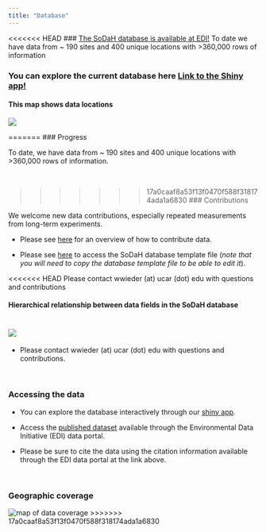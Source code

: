 ```yaml
---
title: "Database"
---
```


<!-- Start Writing Below in Markdown -->


<<<<<<< HEAD
### [The SoDaH database is available at EDI!](https://doi.org/10.5194/essd-2020-195)
  To date we have data from ~ 190 sites and 400 unique locations with >360,000 rows of information

### You can explore the current database here [**Link to the Shiny app!**](https://cosima.nceas.ucsb.edu/lter-som/)

#### This map shows data locations
![](images/fig4.jpg)
  
=======
### Progress
 
To date, we have data from ~ 190 sites and 400 unique locations with >360,000 rows of information.

<br>

>>>>>>> 17a0caaf8a53f13f0470f588f318174ada1a6830
### Contributions

We welcome new data contributions, especially repeated measurements from long-term experiments. 

* Please see [here](https://drive.google.com/file/d/1PCyhULsPMGNlKYgmqOTz7TKBXdC3tINJ/view?usp=sharing) for an overview of how to contribute data.

* Please see [here](https://docs.google.com/spreadsheets/d/1dUr1Vwds51u0SVeRm6O7CNcv_IHOsAySucWKQz4W28o/edit?usp=sharing) to access the SoDaH database template file (*note that you will need to copy the database template file to be able to edit it*).
  
<<<<<<< HEAD
Please contact wwieder (at) ucar (dot) edu with questions and contributions


#### Hierarchical relationship between data fields in the SoDaH database
![ ](images/Fig2_dataRelationships_horizontal.png)  
=======
* Please contact wwieder (at) ucar (dot) edu with questions and contributions.  

<br>
  
### Accessing the data

* You can explore the database interactively through our [shiny app](https://cosima.nceas.ucsb.edu/lter-som/).

* Access the [published dataset](https://portal.edirepository.org/nis/mapbrowse?scope=edi&identifier=521) available through the Environmental Data Initiative (EDI) data portal.

* Please be sure to cite the data using the citation information available through the EDI data portal at the link above. 

<br>

### Geographic coverage

![map of data coverage](images/Global_map2.png)
>>>>>>> 17a0caaf8a53f13f0470f588f318174ada1a6830
